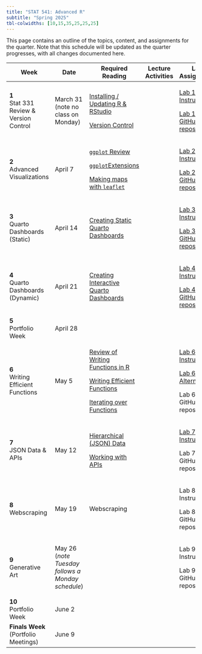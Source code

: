 ```yaml
---
title: "STAT 541: Advanced R"
subtitle: "Spring 2025"
tbl-colwidths: [10,15,35,25,25,25]
---
```


This page contains an outline of the topics, content, and assignments for the quarter. Note that this schedule will be updated as the quarter progresses, with all changes documented here.

+--------------------------------------+---------------------------------------------------+-------------------------------------------------------------------------------------------------------------------------+--------------------+----------------------------------------------------------------------------------------+------------------------------------------------------------------------------------------+
| Week                                 | Date                                              | Required Reading                                                                                                        | Lecture Activities | Lab Assignment                                                                         | Portfolio                                                                                |
+======================================+===================================================+=========================================================================================================================+====================+========================================================================================+==========================================================================================+
| **1**\                               | March 31 (note no class on Monday)                | [Installing / Updating R & RStudio](/set-up/setup-workflow.qmd "Installing / Updating R & RStudio")                     |                    | [Lab 1 Instructions](/labs/lab-1.qmd "Lab 1 Instructions")                             |                                                                                          |
| Stat 331 Review & Version Control    |                                                   |                                                                                                                         |                    |                                                                                        |                                                                                          |
|                                      |                                                   | [Version Control](/set-up/setup-version-control.qmd "Version Control")                                                  |                    | [Lab 1 GitHub repository](https://github.com/STAT-541/lab-0 "Lab 1 GitHub repository") |                                                                                          |
+--------------------------------------+---------------------------------------------------+-------------------------------------------------------------------------------------------------------------------------+--------------------+----------------------------------------------------------------------------------------+------------------------------------------------------------------------------------------+
| **2**\                               | April 7                                           | [`ggplot` Review](/unit-1/ggplot-review.qmd "ggplot Review")                                                            |                    | [Lab 2 Instructions](/labs/lab-2.qmd "Lab 2 Instructions")                             |                                                                                          |
| Advanced Visualizations              |                                                   |                                                                                                                         |                    |                                                                                        |                                                                                          |
|                                      |                                                   | [`ggplot`Extensions](/unit-1/ggplot-extensions.qmd "ggplot Extensions")                                                 |                    | [Lab 2 GitHub repository](https://github.com/STAT-541/lab-2 "Lab 2 GitHub repository") |                                                                                          |
|                                      |                                                   |                                                                                                                         |                    |                                                                                        |                                                                                          |
|                                      |                                                   | [Making maps with `leaflet`](/unit-1/ggplot-leaflet.qmd "Making maps with leaflet")                                     |                    |                                                                                        |                                                                                          |
+--------------------------------------+---------------------------------------------------+-------------------------------------------------------------------------------------------------------------------------+--------------------+----------------------------------------------------------------------------------------+------------------------------------------------------------------------------------------+
| **3**\                               | April 14                                          | [Creating Static Quarto Dashboards](/unit-1/quarto-dashboard-static.qmd "Creating Static Quarto Dashboards")            |                    | [Lab 3 Instructions](/labs/lab-3.qmd "Lab 3 Instructions")                             |                                                                                          |
| Quarto Dashboards (Static)           |                                                   |                                                                                                                         |                    |                                                                                        |                                                                                          |
|                                      |                                                   |                                                                                                                         |                    | [Lab 3 GitHub repository](https://github.com/STAT-541/lab-3 "Lab 3 GitHub repository") |                                                                                          |
+--------------------------------------+---------------------------------------------------+-------------------------------------------------------------------------------------------------------------------------+--------------------+----------------------------------------------------------------------------------------+------------------------------------------------------------------------------------------+
| **4**\                               | April 21                                          | [Creating Interactive Quarto Dashboards](/unit-1/quarto-dashboard-dynamic.qmd "Creating Interactive Quarto Dashboards") |                    | [Lab 4 Instructions](/labs/lab-4.qmd "Lab 4 Instructions")                             |                                                                                          |
| Quarto Dashboards (Dynamic)          |                                                   |                                                                                                                         |                    |                                                                                        |                                                                                          |
|                                      |                                                   |                                                                                                                         |                    | [Lab 4 GitHub repository](https://github.com/STAT-541/lab-4 "Lab 4 GitHub repository") |                                                                                          |
+--------------------------------------+---------------------------------------------------+-------------------------------------------------------------------------------------------------------------------------+--------------------+----------------------------------------------------------------------------------------+------------------------------------------------------------------------------------------+
| **5**\                               | April 28                                          |                                                                                                                         |                    |                                                                                        | [Portfolio Instructions](/portfolio/portfolio-instructions.qmd "Portfolio Instructions") |
| Portfolio Week                       |                                                   |                                                                                                                         |                    |                                                                                        |                                                                                          |
+--------------------------------------+---------------------------------------------------+-------------------------------------------------------------------------------------------------------------------------+--------------------+----------------------------------------------------------------------------------------+------------------------------------------------------------------------------------------+
| **6**\                               | May 5                                             | [Review of Writing Functions in R](/unit-2/writing-functions.qmd "Review of Writing Functions in R")                    |                    | [Lab 6 Instructions](/labs/lab-6.qmd "Lab 6 Instructions")                             |                                                                                          |
| Writing Efficient Functions          |                                                   |                                                                                                                         |                    |                                                                                        |                                                                                          |
|                                      |                                                   | [Writing Efficient Functions](/unit-2/efficient-code.qmd "Writing Efficient Functions")                                 |                    | [Lab 6 Alternative](/labs/lab-6-alt.qmd "Lab 6 Alternative")                           |                                                                                          |
|                                      |                                                   |                                                                                                                         |                    |                                                                                        |                                                                                          |
|                                      |                                                   | [Iterating over Functions](/unit-2/iterating-functions.qmd "Iterating over Functions")                                  |                    | Lab 6 GitHub repository                                                                |                                                                                          |
+--------------------------------------+---------------------------------------------------+-------------------------------------------------------------------------------------------------------------------------+--------------------+----------------------------------------------------------------------------------------+------------------------------------------------------------------------------------------+
| **7**\                               | May 12                                            | [Hierarchical (JSON) Data](/unit-2/json.qmd "Hierarchical (JSON) Data")                                                 |                    | [Lab 7 Instructions](/labs/lab-7.qmd "Lab 7 Instructions")                             |                                                                                          |
| JSON Data & APIs                     |                                                   |                                                                                                                         |                    |                                                                                        |                                                                                          |
|                                      |                                                   | [Working with APIs](/unit-2/api.qmd "Working with APIs")                                                                |                    | Lab 7 GitHub repository                                                                |                                                                                          |
+--------------------------------------+---------------------------------------------------+-------------------------------------------------------------------------------------------------------------------------+--------------------+----------------------------------------------------------------------------------------+------------------------------------------------------------------------------------------+
| **8**\                               | May 19                                            | Webscraping                                                                                                             |                    | Lab 8 Instructions                                                                     |                                                                                          |
| Webscraping                          |                                                   |                                                                                                                         |                    |                                                                                        |                                                                                          |
|                                      |                                                   |                                                                                                                         |                    | Lab 8 GitHub repository                                                                |                                                                                          |
+--------------------------------------+---------------------------------------------------+-------------------------------------------------------------------------------------------------------------------------+--------------------+----------------------------------------------------------------------------------------+------------------------------------------------------------------------------------------+
| **9**\                               | May 26 (*note Tuesday follows a Monday schedule*) |                                                                                                                         |                    | Lab 9 Instructions                                                                     |                                                                                          |
| Generative Art                       |                                                   |                                                                                                                         |                    |                                                                                        |                                                                                          |
|                                      |                                                   |                                                                                                                         |                    | Lab 9 GitHub repository                                                                |                                                                                          |
+--------------------------------------+---------------------------------------------------+-------------------------------------------------------------------------------------------------------------------------+--------------------+----------------------------------------------------------------------------------------+------------------------------------------------------------------------------------------+
| **10**\                              | June 2                                            |                                                                                                                         |                    |                                                                                        | [Portfolio Instructions](/portfolio/portfolio-instructions.qmd "Portfolio Instructions") |
| Portfolio Week                       |                                                   |                                                                                                                         |                    |                                                                                        |                                                                                          |
+--------------------------------------+---------------------------------------------------+-------------------------------------------------------------------------------------------------------------------------+--------------------+----------------------------------------------------------------------------------------+------------------------------------------------------------------------------------------+
| **Finals Week** (Portfolio Meetings) | June 9                                            |                                                                                                                         |                    |                                                                                        |                                                                                          |
+--------------------------------------+---------------------------------------------------+-------------------------------------------------------------------------------------------------------------------------+--------------------+----------------------------------------------------------------------------------------+------------------------------------------------------------------------------------------+
